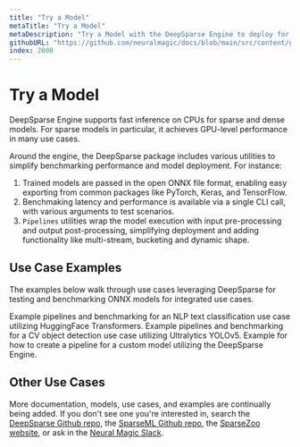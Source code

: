 ```yaml
---
title: "Try a Model"
metaTitle: "Try a Model"
metaDescription: "Try a Model with the DeepSparse Engine to deploy for faster and cheaper inference on CPUs"
githubURL: "https://github.com/neuralmagic/docs/blob/main/src/content/get-started/test-a-model.mdx"
index: 2000
---
```


# Try a Model

DeepSparse Engine supports fast inference on CPUs for sparse and dense models. For sparse models in particular, it achieves GPU-level performance in many use cases.

Around the engine, the DeepSparse package includes various utilities to simplify benchmarking performance and model deployment. For instance:
1. Trained models are passed in the open ONNX file format, enabling easy exporting from common packages like PyTorch, Keras, and TensorFlow.
2. Benchmaking latency and performance is available via a single CLI call, with various arguments to test scenarios.
3. `Pipelines` utilities wrap the model execution with input pre-processing and output post-processing, simplifying deployment and adding functionality like multi-stream, bucketing and dynamic shape.

## Use Case Examples

The examples below walk through use cases leveraging DeepSparse for testing and benchmarking ONNX models for integrated use cases.

<LinkCards>
  <LinkCard href="./nlp-text-classification" heading="NLP Text Classification">
    Example pipelines and benchmarking for an NLP text classification use case utilizing HuggingFace Transformers.
  </LinkCard>

  <LinkCard href="./cv-object-detection" heading="CV Object Detection">
    Example pipelines and benchmarking for a CV object detection use case utilizing Ultralytics YOLOv5.
  </LinkCard>

  <LinkCard href="./custom-use-case" heading="Custom Use Case">
    Example for how to create a pipeline for a custom model utilizing the DeepSparse Engine.
  </LinkCard>
</LinkCards>

## Other Use Cases

More documentation, models, use cases, and examples are continually being added.
If you don't see one you're interested in, search the [DeepSparse Github repo](https://github.com/neuralmagic/deepsparse), the [SparseML Github repo](https://github.com/neuralmagic/sparseml), the [SparseZoo website](https://sparsezoo.neuralmagic.com/), or ask in the [Neural Magic Slack](https://join.slack.com/t/discuss-neuralmagic/shared_invite/zt-q1a1cnvo-YBoICSIw3L1dmQpjBeDurQ).

